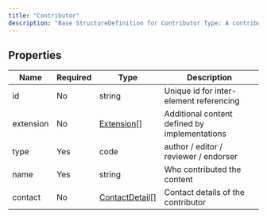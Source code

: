 ```yaml
---
title: "Contributor"
description: "Base StructureDefinition for Contributor Type: A contributor to the content of a knowledge asset, including authors, editors, reviewers, and endorsers."
---
```


## Properties

| Name      | Required | Type                                                          | Description                                   |
| --------- | -------- | ------------------------------------------------------------- | --------------------------------------------- |
| id        | No       | string                                                        | Unique id for inter-element referencing       |
| extension | No       | [Extension](/medical-api/fhir/data-types/extension)[]         | Additional content defined by implementations |
| type      | Yes      | code                                                          | author / editor / reviewer / endorser         |
| name      | Yes      | string                                                        | Who contributed the content                   |
| contact   | No       | [ContactDetail](/medical-api/fhir/data-types/contactdetail)[] | Contact details of the contributor            |
